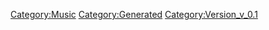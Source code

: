 {{Music
 |Name=君に届け→
 |ID=132
 |Cov=133
 |Cd=4
 |Nam=126
 |Div=126
 |Ma=1
 |SerieId=3
 |SerieLogoId=3
 |WavId=133
 |VariationId=0
 |Dsc=126
 |Strt=10
 |ValkyrieBattle=1
 |ValkyrieIntro=1
 |ValkyrieIntroSky=1
 |DivaSolo=1
 |DivaMulti=1
 |Exp=1
 |OfficialName=君に届け→
 |VocalName=Fire Bomber
 |Description=作品：マクロス7<br /><br />歌手：Fire Bomber<br /><br />作詞：M.MEG<br />作曲：M.PROJECT
 |StoryTitle=
 |StoryDesc=
 |BuyURL=https://recochoku.jp/song/S20141956/single?ds=34295745
 |BannerId=2
 |AnmStoreURL=https://anime.dmkt-sp.jp/animestore/ci_pc?workId=20597
}}
[[Category:Music]]
[[Category:Generated]]
[[Category:Version_v_0.1]]

